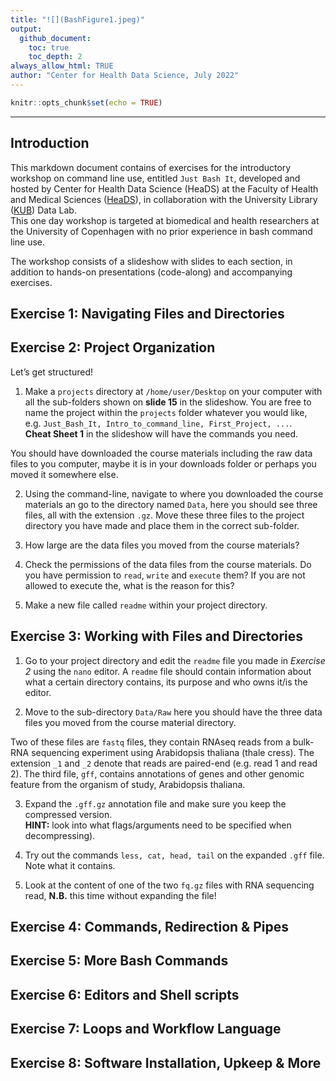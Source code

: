 ```yaml
---
title: "![](BashFigure1.jpeg)"
output:
  github_document:
    toc: true
    toc_depth: 2
always_allow_html: TRUE
author: "Center for Health Data Science, July 2022"
---
```





```r
knitr::opts_chunk$set(echo = TRUE)
```

---


## Introduction

This markdown document contains of exercises for the introductory workshop on command line use, entitled `Just Bash It`, developed and hosted by Center for Health Data Science (HeaDS) at the Faculty of Health and Medical Sciences ([HeaDS](https://heads.ku.dk/)), in collaboration with the University Library ([KUB](https://kub.kb.dk/datalab)) Data Lab.   
This one day workshop is targeted at biomedical and health researchers at the University of Copenhagen with no prior experience in bash command line use.   

The workshop consists of a slideshow with slides to each section, in addition to hands-on presentations (code-along) and accompanying exercises. 


## Exercise 1: Navigating Files and Directories


## Exercise 2: Project Organization

Let's get structured!   

1. Make a `projects` directory at `/home/user/Desktop` on your computer with all the sub-folders shown on **slide 15** in the slideshow. You are free to name the project within the  `projects` folder whatever you would like, e.g. `Just_Bash_It, Intro_to_command_line, First_Project, ...`.   
**Cheat Sheet 1** in the slideshow will have the commands you need. 

You should have downloaded the course materials including the raw data files to you computer, maybe it is in your downloads folder or perhaps you moved it somewhere else. 

2. Using the command-line, navigate to where you downloaded the course materials an go to the directory named `Data`, here you should see three files, all with the extension `.gz`. Move these three files to the project directory you have made and place them in the correct sub-folder.

3. How large are the data files you moved from the course materials?

4. Check the permissions of the data files from the course materials. Do you have permission to `read`, `write` and `execute` them? If you are not allowed to execute the, what is the reason for this?

5. Make a new file called `readme` within your project directory.


## Exercise 3: Working with Files and Directories

1. Go to your project directory and edit the `readme` file you made in _Exercise 2_ using the `nano` editor. A `readme` file should contain information about what a certain directory contains, its purpose and who owns it/is the editor.

2. Move to the sub-directory `Data/Raw` here you should have the three data files you moved from the course material directory.

Two of these files are `fastq` files, they contain RNAseq reads from a bulk-RNA sequencing experiment using Arabidopsis thaliana (thale cress). The extension `_1` and `_2` denote that reads are paired-end (e.g. read 1 and read 2). The third file, `gff`, contains annotations of genes and other genomic feature from the organism of study, Arabidopsis thaliana.

3. Expand the `.gff.gz` annotation file and make sure you keep the compressed version.   
**HINT:** look into what flags/arguments need to be specified when decompressing). 

4. Try out the commands `less, cat, head, tail` on the expanded `.gff` file. Note what it contains. 

5. Look at the content of one of the two `fq.gz` files with RNA sequencing read, **N.B.** this time without expanding the file!


## Exercise 4: Commands, Redirection & Pipes


## Exercise 5: More Bash Commands


## Exercise 6: Editors and Shell scripts 


## Exercise 7: Loops and Workflow Language 


## Exercise 8: Software Installation, Upkeep & More

